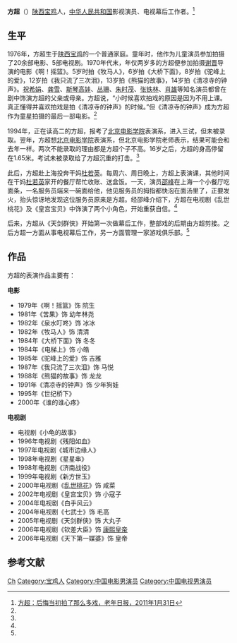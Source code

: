 {{otheruses|subject=中华人民共和国影视演员|other=中华民国第一屆國民大會四川省代表|方超 (国大代表)}}
{{BLPsources|time=2022-02-25T08:23:43+00:00}}
'''方超'''（{{bd|1976年|||}}）[[陕西|陕西]][[宝鸡|宝鸡]]人，[[中华人民共和国|中华人民共和国]]影视演员、电视幕后工作者。<ref name=lnrb>[http://epaper.hljnews.cn/lnrb/html/2011-01/31/content_621112.htm 方超：后悔当初拍了那么多戏，老年日报，2011年1月31日]{{dead link|date=2018年3月 |bot=InternetArchiveBot |fix-attempted=yes }}</ref>

==生平==
1976年，方超生于[[陕西|陕西]][[宝鸡|宝鸡]]的一个普通家庭。童年时，他作为儿童演员参加拍摄了20余部电影、5部电视剧。1970年代末，年仅两岁多的方超便参加拍摄[[谢晋|谢晋]]导演的电影《啊！摇篮》。5岁时拍《牧马人》，6岁拍《大桥下面》，8岁拍《驼峰上的爱》，12岁拍《我只流了三次泪》，13岁拍《熊猫的故事》，14岁拍《清凉寺的钟声》。[[祝希娟|祝希娟]]、[[龚雪|龚雪]]、[[斯琴高娃|斯琴高娃]]、[[丛珊|丛珊]]、[[朱时茂|朱时茂]]、[[张铁林|张铁林]]、[[肖雄|肖雄]]等知名演员都曾在剧中饰演方超的父亲或母亲。方超说，“小时候喜欢拍戏的原因是因为不用上课。真正懂得并喜欢拍戏是拍《清凉寺的钟声》的时候。”但《清凉寺的钟声》成为方超作为童星拍摄的最后一部电影。<ref name=lnrb/>

1994年，正在读高二的方超，报考了[[北京电影学院|北京电影学院]]表演系，进入三试，但未被录取。翌年，方超想[[北京电影学院|北京电影学院]]表演系，但北京电影学院老师表示，结果可能会和去年一样。两次不能录取的理由都是方超个子不高。16岁之后，方超的身高停留在1.65米。考试未被录取给了方超沉重的打击。<ref name=lnrb/>

此后，方超赴上海投奔干妈[[杜若英|杜若英]]。每周六、周日晚上，方超上表演课，其他时间在干妈[[杜若英|杜若英]]家开的餐厅帮忙收账、送盒饭。一天，演员[[邵峰|邵峰]]在上海一个小餐厅吃面条，一名服务员端来一碗面给他，他见服务员的拇指都快泡在面汤里了，正要发火，抬头惊讶地发现这位服务员原来是方超。经邵峰介绍下，方超在电视剧《乱世桃花》及《皇宫宝贝》中饰演了两个小角色，开始重获自信。<ref name=lnrb/>

后来，方超从《天剑群侠》开始第一次做幕后工作，整部戏的后期由方超剪接。之后方超一方面从事电视幕后工作，另一方面管理一家游戏俱乐部。<ref name=lnrb/>

==作品==
方超的表演作品主要有：

'''电影'''
*1979年《啊！摇篮》饰 院生
*1981年《苦果》饰 幼年林尧 
*1982年《泉水叮咚》饰 冰冰 
*1982年《牧马人》饰 清清
*1984年《大桥下面》饰 冬冬
*1984年《电梯上》饰 小皓 
*1985年《驼峰上的爱》饰 吉雅 
*1987年《我只流了三次泪》饰 马悦
*1988年《熊猫的故事》饰 龙龙 
*1991年《清凉寺的钟声》饰 少年狗娃
*1995年《世纪桥下》
*2000年《谁的谁心疼》

'''电视剧'''
*电视剧《小龟的故事》
*1996年电视剧《残阳如血》 
*1997年电视剧《城市边缘人》
*1998年电视剧《星星串》
*1998年电视剧《济南战役》
*1999年电视剧《新方世玉》
*2000年电视剧《[[乱世桃花|乱世桃花]]》饰 咸菜
*2002年电视剧《皇宫宝贝》饰 小寇子
*2004年电视剧《白手风云》
*2004年电视剧《七武士》饰 毛高
*2005年电视剧《天剑群侠》饰 大丸子
*2006年电视剧《钦差大臣》饰 [[康熙皇帝|康熙皇帝]]
*2006年电视剧《天下第一媒婆》饰 皇帝

==参考文献==
{{reflist}}

{{DEFAULTSORT:Fang方}}
[[Category:方姓|Ch]]
[[Category:宝鸡人|Category:宝鸡人]]
[[Category:中国电影男演员|Category:中国电影男演员]]
[[Category:中国电视男演员|Category:中国电视男演员]]